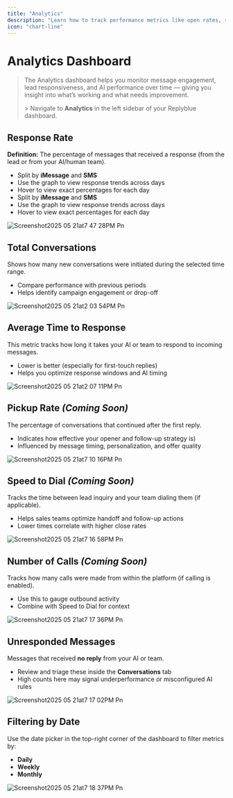 ```yaml
---
title: "Analytics"
description: "Learn how to track performance metrics like open rates, replies, and engagement"
icon: "chart-line"
---
```


# Analytics Dashboard

> The Analytics dashboard helps you monitor message engagement, lead responsiveness, and AI performance over time — giving you insight into what’s working and what needs improvement.
>
> \> Navigate to **Analytics** in the left sidebar of your Replyblue dashboard.

## <Icon icon="reply" />  Response Rate

**Definition:** The percentage of messages that received a response (from the lead or from your AI/human team).

- Split by **iMessage** and **SMS**
- Use the graph to view response trends across days
- Hover to view exact percentages for each day
- Split by **iMessage** and **SMS**
- Use the graph to view response trends across days
- Hover to view exact percentages for each day

![Screenshot2025 05 21at7 47 28PM Pn](/images/Screenshot2025-05-21at7.47.28PM.png)

<div className="bg-[#0f0f0f] border border-gray-800 rounded-2xl overflow-hidden p-0 shadow-sm max-w-full" />

## <Icon icon="phone" /> Total Conversations

Shows how many new conversations were initiated during the selected time range.

- Compare performance with previous periods
- Helps identify campaign engagement or drop-off

![Screenshot2025 05 21at2 03 54PM Pn](/Screenshot2025-05-21at2.03.54PM.png)

## <Icon icon="clock-two" />  Average Time to Response

This metric tracks how long it takes your AI or team to respond to incoming messages.

- Lower is better (especially for first-touch replies)
- Helps you optimize response windows and AI timing

![Screenshot2025 05 21at2 07 11PM Pn](/images/Screenshot2025-05-21at2.07.11PM.png)

## <Icon icon="chart-line" />  Pickup Rate _(Coming Soon)_

The percentage of conversations that continued after the first reply.

- Indicates how effective your opener and follow-up strategy is)
- Influenced by message timing, personalization, and offer quality

![Screenshot2025 05 21at7 10 16PM Pn](/images/Screenshot2025-05-21at7.10.16PM.png)

## <Icon icon="clock-two" /> Speed to Dial _(Coming Soon)_

Tracks the time between lead inquiry and your team dialing them (if applicable).

- Helps sales teams optimize handoff and follow-up actions
- Lower times correlate with higher close rates

![Screenshot2025 05 21at7 16 58PM Pn](/images/Screenshot2025-05-21at7.16.58PM.png)

## <Icon icon="clock-two" /> Number of Calls _(Coming Soon)_

Tracks how many calls were made from within the platform (if calling is enabled).

- Use this to gauge outbound activity
- Combine with Speed to Dial for context

![Screenshot2025 05 21at7 17 36PM Pn](/images/Screenshot2025-05-21at7.17.36PM.png)

## <Icon icon="clock-two" />  Unresponded Messages

Messages that received **no reply** from your AI or team.

- Review and triage these inside the **Conversations** tab
- High counts here may signal underperformance or misconfigured AI rules

![Screenshot2025 05 21at7 17 02PM Pn](/images/Screenshot2025-05-21at7.17.02PM.png)

## <Icon icon="clock-two" />  Filtering by Date

Use the date picker in the top-right corner of the dashboard to filter metrics by:

- **Daily**
- **Weekly**
- **Monthly**

![Screenshot2025 05 21at7 18 37PM Pn](/images/Screenshot2025-05-21at7.18.37PM.png)